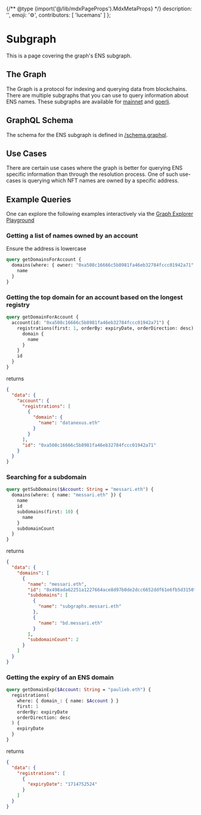 
{/** @type {import('@/lib/mdxPageProps').MdxMetaProps} */}
    description: '',
    emoji: '⚙️',
    contributors: [
        'lucemans'
    ]
};

# Subgraph

This is a page covering the graph's ENS subgraph.

## The Graph

The Graph is a protocol for indexing and querying data from blockchains. There are multiple subgraphs that you can use to query information about ENS names.
These subgraphs are available for [mainnet](https://api.thegraph.com/subgraphs/name/ensdomains/ens) and [goerli](https://api.thegraph.com/subgraphs/name/ensdomains/ensgoerli).

## GraphQL Schema

The schema for the ENS subgraph is defined in [/schema.graphql](https://github.com/ensdomains/ens-subgraph/blob/master/schema.graphql).

## Use Cases

There are certain use cases where the graph is better for querying ENS specific information than through the resolution process.
One of such use-cases is querying which NFT names are owned by a specific address.

## Example Queries

One can explore the following examples interactively via the [Graph Explorer Playground](https://thegraph.com/explorer/subgraphs/EjtE3sBkYYAwr45BASiFp8cSZEvd1VHTzzYFvJwQUuJx?view=Playground&chain=mainnet)

### Getting a list of names owned by an account

Ensure the address is lowercase

```graphql
query getDomainsForAccount {
  domains(where: { owner: "0xa508c16666c5b8981fa46eb32784fccc01942a71" }) {
    name
  }
}
```

<LiveDemo id="listnamesdemo" />

### Getting the top domain for an account based on the longest registry

```graphql
query getDomainForAccount {
  account(id: "0xa508c16666c5b8981fa46eb32784fccc01942a71") {
    registrations(first: 1, orderBy: expiryDate, orderDirection: desc) {
      domain {
        name
      }
    }
    id
  }
}
```

returns

```json
{
  "data": {
    "account": {
      "registrations": [
        {
          "domain": {
            "name": "datanexus.eth"
          }
        }
      ],
      "id": "0xa508c16666c5b8981fa46eb32784fccc01942a71"
    }
  }
}
```

### Searching for a subdomain

```graphql
query getSubDomains($Account: String = "messari.eth") {
  domains(where: { name: "messari.eth" }) {
    name
    id
    subdomains(first: 10) {
      name
    }
    subdomainCount
  }
}
```

returns

```json
{
  "data": {
    "domains": [
      {
        "name": "messari.eth",
        "id": "0x498ada62251a1227664ace8d97b0de2dcc6652ddf61e6fb5d3150f43ccf599e6",
        "subdomains": [
          {
            "name": "subgraphs.messari.eth"
          },
          {
            "name": "bd.messari.eth"
          }
        ],
        "subdomainCount": 2
      }
    ]
  }
}
```

### Getting the expiry of an ENS domain

```graphql
query getDomainExp($Account: String = "paulieb.eth") {
  registrations(
    where: { domain_: { name: $Account } }
    first: 1
    orderBy: expiryDate
    orderDirection: desc
  ) {
    expiryDate
  }
}
```

returns

```json
{
  "data": {
    "registrations": [
      {
        "expiryDate": "1714752524"
      }
    ]
  }
}
```
